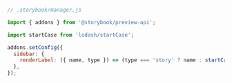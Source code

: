 ```js
// .storybook/manager.js

import { addons } from '@storybook/preview-api';

import startCase from 'lodash/startCase';

addons.setConfig({
  sidebar: {
    renderLabel: ({ name, type }) => (type === 'story' ? name : startCase(name)),
  },
});
```
